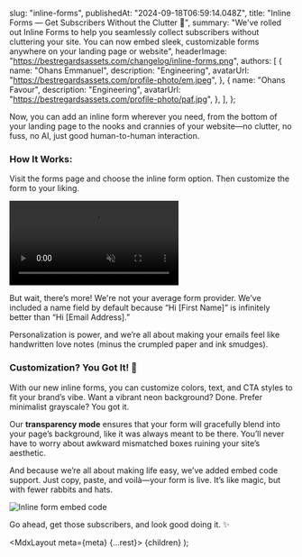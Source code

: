 
  slug: "inline-forms",
  publishedAt: "2024-09-18T06:59:14.048Z",
  title: "Inline Forms — Get Subscribers Without the Clutter 💌",
  summary:
    "We've rolled out Inline Forms to help you seamlessly collect subscribers without cluttering your site. You can now embed sleek, customizable forms anywhere on your landing page or website",
  headerImage: "https://bestregardsassets.com/changelog/inline-forms.png",
  authors: [
    {
      name: "Ohans Emmanuel",
      description: "Engineering",
      avatarUrl: "https://bestregardsassets.com/profile-photo/em.jpeg",
    },
    {
      name: "Ohans Favour",
      description: "Engineering",
      avatarUrl: "https://bestregardsassets.com/profile-photo/paf.jpg",
    },
  ],
};

Now, you can add an inline form wherever you need, from the bottom of your landing page to the nooks and crannies of your website—no clutter, no fuss, no AI, just good human-to-human interaction.

### How It Works:

Visit the forms page and choose the inline form option. Then customize the form to your liking.

<video controls autoPlay loop muted>
  <source
    src="https://bestregardsassets.com/changelog/inline-form-screencast.mp4"
    type="video/mp4"
  />
</video>

But wait, there’s more! We're not your average form provider. We’ve included a name field by default because “Hi [First Name]” is infinitely better than “Hi [Email Address].”

Personalization is power, and we’re all about making your emails feel like handwritten love notes (minus the crumpled paper and ink smudges).

### Customization? You Got It! 🎨

With our new inline forms, you can customize colors, text, and CTA styles to fit your brand’s vibe. Want a vibrant neon background? Done. Prefer minimalist grayscale? You got it.

Our **transparency mode** ensures that your form will gracefully blend into your page’s background, like it was always meant to be there. You’ll never have to worry about awkward mismatched boxes ruining your site’s aesthetic.

And because we’re all about making life easy, we’ve added embed code support. Just copy, paste, and voilà—your form is live. It’s like magic, but with fewer rabbits and hats.

![Inline form embed code](https://bestregardsassets.com/changelog/embed-form.png)

Go ahead, get those subscribers, and look good doing it. ✨

  <MdxLayout meta={meta} {...rest}>
    {children}
  </MdxLayout>
);
